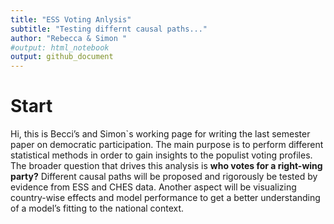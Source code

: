 ```yaml
---
title: "ESS Voting Anlysis"
subtitle: "Testing differnt causal paths..."
author: "Rebecca & Simon "
#output: html_notebook
output: github_document
---
```


# Start

Hi, this is Becci's and Simon`s working page for writing the last semester paper on democratic participation. The main purpose is to perform different statistical methods in order to gain insights to the populist voting profiles. The broader question that drives this analysis is **who votes for a right-wing party?** Different causal paths will be proposed and rigorously be tested by evidence from ESS and CHES data. Another aspect will be visualizing country-wise effects and model performance to get a better understanding of a model's fitting to the national context. 


<!-- ## ToDo -->

<!-- * Save Cluster/ PCA -->
<!-- * VDEM Daten mergen  -->
<!-- * Probing -->



<!-- * Why not using diff of leftright and party left-right -->
<!-- * Why not use interaction variable of vote_right and protest as y? -->
<!-- * Is there a reasonable party_id/ voting_id coverage? -->
<!-- * Derive final research question -->
<!-- * fitting models -->
<!-- * write semester paper: -->
<!--     + Die Studierenden führen für 12 LP abschließend eine eigene Untersuchung durch zu **zwei oder mehr selbst gewählten Beteiligungs- bzw. Entscheidungsprozessen**, um eine konkrete Forschungsfrage zu beantworten (ca. 30 Seiten). Wieviele Seiten zu Zweit? -->
<!-- * http://students.brown.edu/seeing-theory/basic-probability/index.html#section2 -->

<!-- ## Research Question(s) -->

<!-- * internal and external political efficacy  -> likelihood to vote right/populist or green party? Cultural clash.  -->
<!-- * Are citizens who live in systems that provide extensive direct democratic decision-making processes characterized by higher levels of trust in political institutions and higher external political efficacy? -->
<!-- * ESS in combination with direct democracy dataset? -->
<!-- * Macro predictors: political system or number of referendum -->
<!-- * Multilevel-Bayesian Regression.  -->


<!-- ## EDA -->

<!-- * Check selective or pairwise compare correlations (stepwiseAIC or multilevel prediction tree). -->
<!-- * spatial mapping -->
<!-- * Factor scores (Factor Analysis) -->
<!--     + Trust (target) -->
<!--     + Imm (X) -->


<!-- ## Statistical Modeling -->

<!-- ### Multilevel  -->

<!-- * Y = voting right wing/populist -->
<!-- * X_1 = ex_eff (trust factor scores) + in_eff -->
<!-- * X_2 = immigration(factor scores) -->
<!-- * X_3 = s_gov + s_dem + interaction + demo + sign_pet -->
<!-- * X_4 = poli_intr + lrscale + party_act + news_pol -->
<!-- * X_5 = gndr + edu + income + rel + year -->
<!-- * X_6 = social_lazy (social benefit attitudes) -->
<!-- * What about Z predictors? -->


<!-- ### Prection Power -->

<!-- * multilevel tree -->
<!-- * `brms` -->
<!-- * viele random slopes -->



<!-- You can label chapter and section titles using `{#label}` after them, e.g., we can reference Chapter \@ref(intro). If you do not manually label them, there will be automatic labels anyway, e.g., Chapter \@ref(methods). -->

<!-- Figures and tables with captions will be placed in `figure` and `table` environments, respectively. -->

<!-- ```{r nice-fig, fig.cap='Here is a nice figure!', out.width='80%', fig.asp=.75, fig.align='center'} -->
<!-- par(mar = c(4, 4, .1, .1)) -->
<!-- plot(pressure, type = 'b', pch = 19) -->
<!-- ``` -->

<!-- Reference a figure by its code chunk label with the `fig:` prefix, e.g., see Figure \@ref(fig:nice-fig). Similarly, you can reference tables generated from `knitr::kable()`, e.g., see Table \@ref(tab:nice-tab). -->

<!-- ```{r nice-tab, tidy=FALSE} -->
<!-- knitr::kable( -->
<!--   head(iris, 20), caption = 'Here is a nice table!', -->
<!--   booktabs = TRUE -->
<!-- ) -->
<!-- ``` -->

